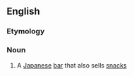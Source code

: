 ==English==

===Etymology===
{{etyl|ja|en}}

===Noun===
{{wikipedia}}
{{en-noun}}

# A [[Japanese]] [[bar]] that also sells [[snack]]s